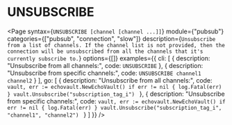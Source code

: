 # UNSUBSCRIBE

<Page 
  syntax={`UNSUBSCRIBE [channel [channel ...]]`}
  module={"pubsub"}
  categories={["pubsub", "connection", "slow"]}
  description={`Unsubscribe from a list of channels.
If the channel list is not provided, then the connection will be unsubscribed from all the channels that
it's currently subscribe to.`}
  options={[]}
  examples={{
    cli: [
      { description: "Unsubscribe from all channels:", code: `UNSUBSCRIBE` },
      { description: "Unsubscribe from specific channels:", code: `UNSUBSCRIBE channel1 channel2` }
    ],
    go: [
      {
        description: "Unsubscribe from all channels:",
        code: `vault, err := echovault.NewEchoVault()
if err != nil {
  log.Fatal(err)
}
vault.Unsubscribe("subscription_tag_i")
`
      },
      {
        description: "Unsubscribe from specific channels:",
        code: `vault, err := echovault.NewEchoVault()
if err != nil {
  log.Fatal(err)
}
vault.Unsubscribe("subscription_tag_i", "channel1", "channel2")
`
      }
    ]
  }}
/>